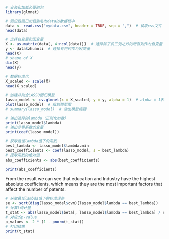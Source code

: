 ```r
# 安装和加载必要的包
library(glmnet)

# 假设数据已加载到名为data的数据框中
data <- read.csv("mydata.csv", header = TRUE, sep = ",")  # 读取csv文件
head(data)
```

```r
# 选择自变量和因变量
X <- as.matrix(data[, 4:ncol(data)])  # 选择除了前三列之外的所有列作为自变量
y <- data$zhuanli  # 选择专利列作为因变量
head(X)
# shape of X
dim(X)
head(y)
```

```r
# 数据标准化
X_scaled <- scale(X)
head(X_scaled)
```

```r
# 创建并拟合LASSO回归模型
lasso_model <- cv.glmnet(x = X_scaled, y = y, alpha = 1)  # alpha = 1表示LASSO回归
plot(lasso_model)  # 绘制模型图
# summary(lasso_model)  # 输出模型摘要
```

```r
# 输出选择的lambda（正则化参数）
print(lasso_model$lambda)
# 输出非零系数的变量
print(coef(lasso_model))
```

```r
# 获取最佳lambda值下的系数
best_lambda <- lasso_model$lambda.min
best_coefficients <- coef(lasso_model, s = best_lambda)
# 提取系数的绝对值
abs_coefficients <- abs(best_coefficients)
```

```r
print(abs_coefficients)
```

From the result we can see that education and Industry have the highest absolute coefficients, which means they are the most important factors that affect the number of patents.

```r
# 获取最佳lambda值下的标准误差
se <- sqrt(diag(lasso_model$cvm)[lasso_model$lambda == best_lambda])
# 计算t统计量
t_stat <- abs(lasso_model$beta[, lasso_model$lambda == best_lambda] / se)
# 对应的p-value
p_values <- 2 * (1 - pnorm(t_stat))
# 打印结果
print(t_stat)
```